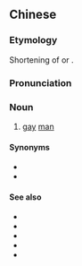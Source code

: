 ==Chinese==
{{zh-forms}}

===Etymology===
Shortening of {{zh-l|男同性戀|nántóngxìngliàn}} or {{zh-l|男同志|nántóngzhì}}.

===Pronunciation===
{{zh-pron
|m=nántóng
|c=naam4 tung4
|cat=n
}}

===Noun===
{{zh-noun}}

# [[gay]] [[man]]

====Synonyms====
* {{zh-l|男同性戀|nántóngxìngliàn}}
* {{zh-l|男同志|nántóngzhì}}

====See also====
* {{zh-l|耽美}}
* {{zh-l|斷背}}
* {{zh-l|拉拉}}
* {{zh-l|女同}}
* {{zh-l|同性戀}}